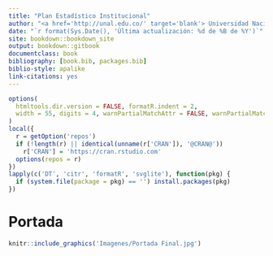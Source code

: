 ```yaml
--- 
title: "Plan Estadístico Institucional"
author: "<a href='http://unal.edu.co/' target='blank'> Universidad Nacional de Colombia</a> </br>  <a href= 'http://estadisticas.unal.edu.co/' target='blank'> Oficina Nacional de Estadística</a>"
date: "`r format(Sys.Date(), 'Última actualización: %d de %B de %Y')`"
site: bookdown::bookdown_site
output: bookdown::gitbook
documentclass: book
bibliography: [book.bib, packages.bib]
biblio-style: apalike
link-citations: yes
---
```


```r
options(
  htmltools.dir.version = FALSE, formatR.indent = 2,
  width = 55, digits = 4, warnPartialMatchAttr = FALSE, warnPartialMatchDollar = FALSE
)
local({
  r = getOption('repos')
  if (!length(r) || identical(unname(r['CRAN']), '@CRAN@'))
    r['CRAN'] = 'https://cran.rstudio.com' 
  options(repos = r)
})
lapply(c('DT', 'citr', 'formatR', 'svglite'), function(pkg) {
  if (system.file(package = pkg) == '') install.packages(pkg)
})
```

# Portada {-}

```r
knitr::include_graphics('Imagenes/Portada Final.jpg')
```